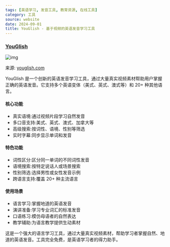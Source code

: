 ```yaml
---
tags: [英语学习, 发音工具, 教育资源, 在线工具]
category: 工具
source: website
date: 2024-09-01
title: YouGlish - 基于视频的英语发音学习工具
---
```


### [YouGlish](https://youglish.com/)

![img](https://img.mengpeng.tech/i/2024/12/11/6759174ad64d7.webp)

来源: [youglish.com](https://youglish.com/)

YouGlish 是一个创新的英语发音学习工具，通过大量真实视频素材帮助用户掌握正确的英语发音。它支持多个英语变体（美式、英式、澳式等）和 20+ 种其他语言。

#### 核心功能
- 真实语境:通过视频片段学习自然发音
- 多口音支持:美式、英式、澳式、加拿大等
- 高级搜索:按词性、语境、性别等筛选
- 实时字幕:同步显示单词和发音

#### 特色功能
- 词性区分:区分同一单词的不同词性发音
- 语境搜索:按特定说话人或场景搜索
- 性别筛选:选择男性或女性发音示例
- 跨语言支持:覆盖 20+ 种主流语言

#### 使用场景
- 语言学习:掌握地道的英语发音
- 演讲准备:学习专业词汇的标准发音
- 口语练习:模仿母语者的自然表达
- 教学辅助:为语言教学提供生动素材

这是一个强大的语言学习工具，通过大量真实视频素材，帮助学习者掌握自然、地道的英语发音。工具完全免费，是英语学习者的得力助手。 